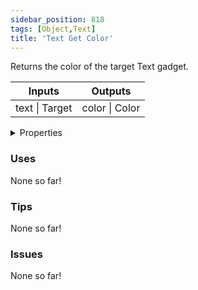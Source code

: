 ```yaml
---
sidebar_position: 818
tags: [Object,Text]
title: 'Text Get Color'
---
```


Returns the color of the target Text gadget.



<IChip uuid="2b28277e-29a1-4b97-b151-2f23ff28c4c2"/>

<table><thead><tr><th>Inputs</th><th>Outputs</th></tr></thead><tbody><tr><td>text | Target</td><td>color | Color</td></tr></tbody></table>

<details>
  <summary>Properties</summary>
  <div>
    <div>
    <table>
      <tbody>
        <tr>
          <td>Is beta required?</td>
          <td>No</td>
        </tr>
        <tr>
          <td>Is chip a trolling risk?</td>
          <td>No</td>
        </tr>
        <tr>
          <td>Is chip a role assignment risk?</td>
          <td>No</td>
        </tr>
        <tr>
          <td>Chip UUID</td>
          <td>2b28277e-29a1-4b97-b151-2f23ff28c4c2</td>
        </tr>
        <tr>
          <td>Room availability</td>
          <td>Available everywhere</td>
        </tr>
      </tbody>
    </table>
    </div>
  </div>
</details>

### Uses

None so far!

### Tips

None so far!

### Issues

None so far!